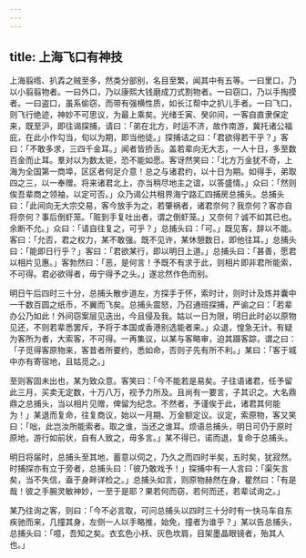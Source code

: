 ```yaml
---
---
---
```

title: 上海飞口有神技
---



上海翦绺、扒掱之贼至多，然类分部别，名目至繁，闻其中有五等。一曰里口，乃以小翦翦物者。一曰外口，乃以康熙大钱磨成刀式割物者。一曰窃口，乃以手掏摸者。一曰盗口，虽系偷窃，而带有强横性质，如长江帮中之扒儿手者。一曰飞口，则飞行绝迹，神妙不可思议，为最上乘矣。光绪壬寅、癸卯间，一客自直隶保定来，既至沪，即往谒探捕，请曰：「弟在北方，时运不济，故作南游，冀托诸公福庇，在此小作勾当，旬以为期，即当他徒。」探捕诘之曰：「君欲得若干乎？」客曰：「不敢多求，三四千金耳。」闻者皆挢舌。盖若辈向无大志，一人十日，多至数百金而止耳。羣对以为数太钜，恐不能如愿。客讶然笑曰：「北方万金犹不奇，上海为全国第一商埠，区区者何足介意！总之与诸君约，以十日为期。如得手，弟取四之三，以一奉赠。将来诸君北上，亦当稍尽地主之谊，以答盛情。」众曰：「然则俟吾辈商之领袖，以定可否。」众乃谒公共租界海宁路汇四捕房总捕头。总捕头曰：「此间向无大宗交易，客今放手为之，若肇祸者，诸君奈何？我奈何？客亦自将奈何？事后倒虾笼。「赃到手复吐出者，谓之倒虾笼。」又奈何？诚不如其已也。余断不允。」众曰：「请自往复之，可乎？」总捕头曰：「可。」既见客，辞以不能。客曰：「允否，君之权力，某不敢强。既不见许，某休憩数日，即他往耳。」总捕头曰：「能即日行乎？」客曰：「君欲某行，即以明日上道。」总捕头曰：「甚善，愿君以相片见惠。」客勃然曰：「恶，是何言！予既不有求于此，则相片即非君所能索，不可得。君必欲得者，毋宁得予之头。」遂忿然作色而别。

明日午后四时三十分，总捕头散步道左，方探手于怀，索时计，则时计及炼并囊中一千数百圆之纸币，不翼而飞矣。总捕头震怒，乃召通班探捕，严谕之曰：「若辈办公乃如此！外间窃案层见迭出，今且侵及我。姑以一日为限，明日此时必以原物见还，不则若辈悉罢斥，予将于本国或香港别选能者来。」众退，惶急无计。有疑为客所为者，大索客，不可得。一再集议，以某与客略审，迫其蹑客踪，谓之曰：「子觅得客原物来，客昔者所要约，悉如命，否则子先有所不利。」某曰：「客于城中亦有寄宿地，且姑觅之。」

至则客固未出也，某为致众意。客笑曰：「今不能若是易矣。子往语诸君，任予留此三月，买卖无定数，十万八万，视予力所及。且尚有一要言，子其识之。大名鼎鼎之总捕头，当以相片见赠，俾留为纪念。不然者，予谨俟于此，诸君其何能为！」某退而复命，往复商议，始以一月期、万金额定议。议定，索原物，客又笑曰：「咄，此岂汝所能索者。取之谁，当还之谁耳。烦语总捕头，明日可仍于原时原地，游行如前状，自有人致之，毋多言。」某不得已，诺而退，复命于总捕头。

明日将届时，总捕头至其地，蓄意以伺之，乃久之而四时半矣，五时矣，犹寂然。时捕探亦有立于旁者，总捕头曰：「彼乃敢戏予！」探捕中有一人言曰：「渠矢言矣，当不失信，盍于身畔详检之。」总捕头如言，则原物赫然在身，瞿然曰：「有是哉！彼之手腕灵敏神妙，一至于是耶？果若何而窃，若何而还，若辈试询之。」

某乃往询之客，则曰：「今不必言取，可问总捕头以四时三十分时有一快马车自东疾驰而来，几撞其身，左侧一人以手略推，始免，撞者为谁乎？」某以告总捕头，总捕头曰：「噫，吾知之矣。衣玄色小袄、灰色坎肩，目架墨晶眼镜者，殆其人也。」